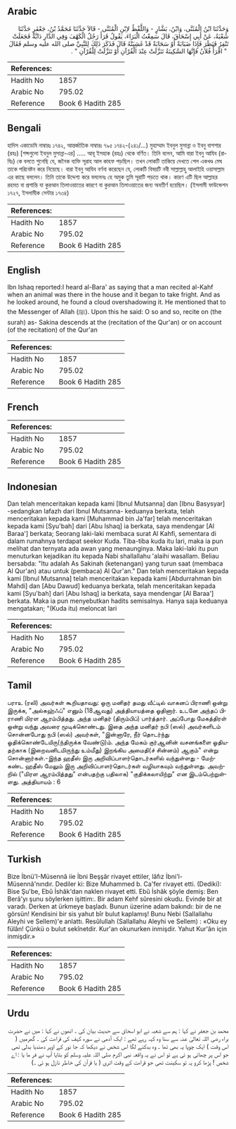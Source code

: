 ## Arabic


<div dir="rtl" lang="ar" style={{fontSize:'larger',backgroundColor:'#f8f9fa',padding:20}}>
وَحَدَّثَنَا ابْنُ الْمُثَنَّى، وَابْنُ، بَشَّارٍ - وَاللَّفْظُ لاِبْنِ الْمُثَنَّى - قَالاَ حَدَّثَنَا مُحَمَّدُ بْنُ، جَعْفَرٍ حَدَّثَنَا شُعْبَةُ، عَنْ أَبِي إِسْحَاقَ، قَالَ سَمِعْتُ الْبَرَاءَ، يَقُولُ قَرَأَ رَجُلٌ الْكَهْفَ وَفِي الدَّارِ دَابَّةٌ فَجَعَلَتْ تَنْفِرُ فَنَظَرَ فَإِذَا ضَبَابَةٌ أَوْ سَحَابَةٌ قَدْ غَشِيَتْهُ قَالَ فَذَكَرَ ذَلِكَ لِلنَّبِيِّ صلى الله عليه وسلم فَقَالَ ‏ "‏ اقْرَأْ فُلاَنُ فَإِنَّهَا السَّكِينَةُ تَنَزَّلَتْ عِنْدَ الْقُرْآنِ أَوْ تَنَزَّلَتْ لِلْقُرْآنِ ‏"‏ ‏.‏
</div>
<div style={{backgroundColor:'#f8f9fa',padding:20, marginBottom: 10}}><table> <thead> <tr> <th>References:</th> <th></th> </tr> </thead> <tbody><tr><td>Hadith No</td><td>1857</td></tr><tr><td>Arabic No</td><td>795.02</td></tr><tr><td>Reference</td><td>Book 6 Hadith 285</td></tr></tbody></table></div>

## Bengali


<div dir="ltr" lang="bn" style={{fontSize:'larger',backgroundColor:'#f8f9fa',padding:20}}>
হাদিস একাডেমি নাম্বারঃ ১৭৪২, আন্তর্জাতিক নাম্বারঃ ৭৯৫ ১৭৪২-(২৪১/...) মুহাম্মাদ ইবনুল মুসান্না ও ইবনু বাশশার (রহঃ) [শব্দগুলো ইবনুল মুসান্না-এর] ..... আবূ ইসহাক (রহঃ) থেকে বর্ণিত। তিনি বলেন, আমি বারা ইবনু আযিব (রাযিঃ) কে বলতে শুনেছি যে, জনৈক ব্যক্তি সূরাহ আল কাহফ পড়ছিল। তখন লোকটি তাকিয়ে দেখতে পেল একখণ্ড মেঘ তাকে পরিবেষ্টন করে নিয়েছে। বারা ইবনু আযিব বর্ণনা করেছেন যে, লোকটি বিষয়টি নবী সাল্লাল্লাহু আলাইহি ওয়াসাল্লাম এর কাছে বললেন। তিনি তাকে উদ্দেশ্য করে বললেনঃ হে অমুক তুমি সূরাটি পড়তে থাক। কারণ এটি ছিল আল্লাহর রহমত বা প্রশান্তি যা কুরআন তিলাওয়াতের কারণে বা কুরআন তিলাওয়াতের জন্য অবতীর্ণ হয়েছিল। (ইসলামী ফাউন্ডেশন ১৭২৭, ইসলামীক সেন্টার ১৭৩৪)
</div>
<div style={{backgroundColor:'#f8f9fa',padding:20, marginBottom: 10}}><table> <thead> <tr> <th>References:</th> <th></th> </tr> </thead> <tbody><tr><td>Hadith No</td><td>1857</td></tr><tr><td>Arabic No</td><td>795.02</td></tr><tr><td>Reference</td><td>Book 6 Hadith 285</td></tr></tbody></table></div>

## English


<div dir="ltr" lang="en" style={{fontSize:'larger',backgroundColor:'#f8f9fa',padding:20}}>
Ibn Ishaq reported:I heard al-Bara' as saying that a man recited al-Kahf when an animal was there in the house and it began to take fright. And as he looked around, he found a cloud overshadowing it. He mentioned that to the Messenger of Allah (ﷺ). Upon this he said: O so and so, recite on (the surah) as- Sakina descends at the (recitation of the Qur'an) or on account (of the recitation) of the Qur'an
</div>
<div style={{backgroundColor:'#f8f9fa',padding:20, marginBottom: 10}}><table> <thead> <tr> <th>References:</th> <th></th> </tr> </thead> <tbody><tr><td>Hadith No</td><td>1857</td></tr><tr><td>Arabic No</td><td>795.02</td></tr><tr><td>Reference</td><td>Book 6 Hadith 285</td></tr></tbody></table></div>

## French


<div dir="ltr" lang="fr" style={{fontSize:'larger',backgroundColor:'#f8f9fa',padding:20}}>

</div>
<div style={{backgroundColor:'#f8f9fa',padding:20, marginBottom: 10}}><table> <thead> <tr> <th>References:</th> <th></th> </tr> </thead> <tbody><tr><td>Hadith No</td><td>1857</td></tr><tr><td>Arabic No</td><td>795.02</td></tr><tr><td>Reference</td><td>Book 6 Hadith 285</td></tr></tbody></table></div>

## Indonesian


<div dir="ltr" lang="id" style={{fontSize:'larger',backgroundColor:'#f8f9fa',padding:20}}>
Dan telah menceritakan kepada kami [Ibnul Mutsanna] dan [Ibnu Basysyar] -sedangkan lafazh dari Ibnul Mutsanna- keduanya berkata, telah menceritakan kepada kami [Muhammad bin Ja'far] telah menceritakan kepada kami [Syu'bah] dari [Abu Ishaq] ia berkata, saya mendengar [Al Baraa'] berkata; Seorang laki-laki membaca surat Al Kahfi, sementara di dalam rumahnya terdapat seekor Kuda. Tiba-tiba kuda itu lari, maka ia pun melihat dan ternyata ada awan yang menaunginya. Maka laki-laki itu pun menuturkan kejadikan itu kepada Nabi shallallahu 'alaihi wasallam. Beliau bersabda: "Itu adalah As Sakinah (ketenangan) yang turun saat (membaca Al Qur'an) atau untuk (pembaca) Al Qur'an." Dan telah menceritakan kepada kami [Ibnul Mutsanna] telah menceritakan kepada kami [Abdurrahman bin Mahdi] dan [Abu Dawud] keduanya berkata, telah menceritakan kepada kami [Syu'bah] dari [Abu Ishaq] ia berkata, saya mendengar [Al Baraa'] berkata. Maka ia pun menyebutkan hadits semisalnya. Hanya saja keduanya mengatakan; "(Kuda itu) meloncat lari
</div>
<div style={{backgroundColor:'#f8f9fa',padding:20, marginBottom: 10}}><table> <thead> <tr> <th>References:</th> <th></th> </tr> </thead> <tbody><tr><td>Hadith No</td><td>1857</td></tr><tr><td>Arabic No</td><td>795.02</td></tr><tr><td>Reference</td><td>Book 6 Hadith 285</td></tr></tbody></table></div>

## Tamil


<div dir="ltr" lang="ta" style={{fontSize:'larger',backgroundColor:'#f8f9fa',padding:20}}>
பராஉ (ரலி) அவர்கள் கூறியதாவது: ஒரு மனிதர் தமது வீட்டில் வாகனப் பிராணி ஒன்று இருக்க, "அல்கஹ்ஃப்" எனும் (18ஆவது) அத்தியாயத்தை ஓதினார். உடனே அந்தப் பிராணி மிரள ஆரம்பித்தது. அந்த மனிதர் (திரும்பிப்) பார்த்தார். அப்போது மேகத்திரள் ஒன்று வந்து அவரை மூடிக்கொண்டது. இதை அந்த மனிதர் நபி (ஸல்) அவர்களிடம் சொன்னபோது நபி (ஸல்) அவர்கள், "இன்னாரே, நீர் தொடர்ந்து ஓதிக்கொண்டேயிரு(ந்திருக்க வேண்டு)ம். அந்த மேகம் குர்ஆனின் வசனங்களை ஓதியதற்காக (இறைவனிடமிருந்து உம்மீது) இறங்கிய அமைதி(ச் சின்னம்) ஆகும்" என்று சொன்னார்கள்.-இந்த ஹதீஸ் இரு அறிவிப்பாளர்தொடர்களில் வந்துள்ளது - மேற்கண்ட ஹதீஸ் மேலும் இரு அறிவிப்பாளர்தொடர்கள் வழியாகவும் வந்துள்ளது. அவற்றில் ("மிரள ஆரம்பித்தது" என்பதற்கு பதிலாக) "குதிக்கலாயிற்று" என இடம்பெற்றுள்ளது. அத்தியாயம் : 6
</div>
<div style={{backgroundColor:'#f8f9fa',padding:20, marginBottom: 10}}><table> <thead> <tr> <th>References:</th> <th></th> </tr> </thead> <tbody><tr><td>Hadith No</td><td>1857</td></tr><tr><td>Arabic No</td><td>795.02</td></tr><tr><td>Reference</td><td>Book 6 Hadith 285</td></tr></tbody></table></div>

## Turkish


<div dir="ltr" lang="tr" style={{fontSize:'larger',backgroundColor:'#f8f9fa',padding:20}}>
Bize İbnü'I-Müsennâ iie İbni Beşşâr rivayet ettiler, lâfız İbni'l-Müsennâ'nındır. Dediler ki: Bize Muhammed b. Ca'fer rivayet etti. (Dediki): Bise Şu'be, Ebû İshâk'dan naklen rivayet etti. Ebû İshâk şöyle demiş: Ben Berâ'yı şunu söylerken işittim:. Bir adam Kehf sûresini okudu. Evinde bir at varadı. Derken at ürkmeye başladı. Bunun üzerine adam bakındı: bir de ne görsün! Kendisini bir sis yahut bîr bulut kaplamış! Bunu Nebi (Sallallahu Aleyhi ve Sellem)'e anlattı. Resûlullah (Sallallahu Aleyhi ve Sellem) : «Oku ey fülân! Çünkü o bulut sekînetdir. Kur'an okunurken inmişdir. Yahut Kur'ân için inmişdir.»
</div>
<div style={{backgroundColor:'#f8f9fa',padding:20, marginBottom: 10}}><table> <thead> <tr> <th>References:</th> <th></th> </tr> </thead> <tbody><tr><td>Hadith No</td><td>1857</td></tr><tr><td>Arabic No</td><td>795.02</td></tr><tr><td>Reference</td><td>Book 6 Hadith 285</td></tr></tbody></table></div>

## Urdu


<div dir="rtl" lang="ur" style={{fontSize:'larger',backgroundColor:'#f8f9fa',padding:20}}>
محمد بن جعفر نے کہا : ہم سے شعبہ نے ابو اسحاق سے حدیث بیان کی ۔ انھوں نے کہا : میں نے حضرت براء رضی اللہ تعالیٰ عنہ سے سنا وہ کہہ رہے تھے : ایک آدمی نے سورہ کہف کی قراءت کی ۔ گھرمیں ( اس وقت ) ایک چوپا یہ بھی تھا ۔ وہ بدکنے لگا اس شخص نے دیکھا کہ جا نور کے اوپر دھندیا بدلی تھی جو اس پر چھائی ہو ئی ہے تو اس نے یہ واقعہ نبی اکرم صلی اللہ علیہ وسلم کو بتایا آپ نے فر ما یا : اے شخص ! پڑھا کرو یہ تو سکینت تھی جو قراءت کے وقت اتری ( یا قرآن کی خاطر نازل ہو ئی ۔)
</div>
<div style={{backgroundColor:'#f8f9fa',padding:20, marginBottom: 10}}><table> <thead> <tr> <th>References:</th> <th></th> </tr> </thead> <tbody><tr><td>Hadith No</td><td>1857</td></tr><tr><td>Arabic No</td><td>795.02</td></tr><tr><td>Reference</td><td>Book 6 Hadith 285</td></tr></tbody></table></div>